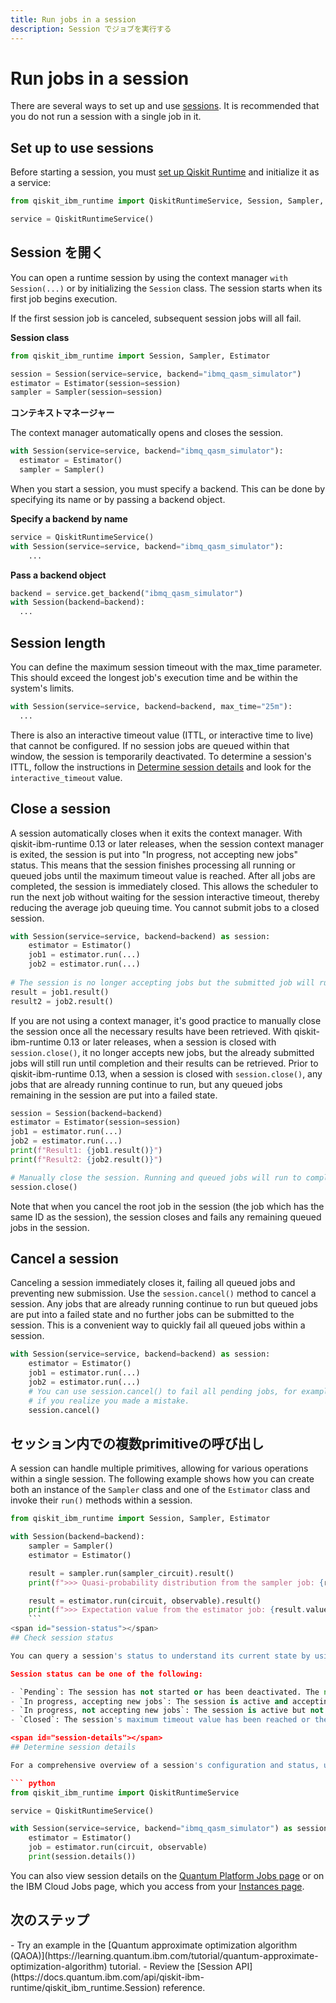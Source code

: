 ```yaml
---
title: Run jobs in a session
description: Session でジョブを実行する
---
```


# Run jobs in a session

There are several ways to set up and use [sessions](sessions).  It is recommended that you do not run a session with a single job in it.

## Set up to use sessions

Before starting a session, you must [set up Qiskit Runtime](../start/install) and initialize it as a service:

```python
from qiskit_ibm_runtime import QiskitRuntimeService, Session, Sampler, Estimator

service = QiskitRuntimeService()
```

## Session を開く

You can open a runtime session by using the context manager `with Session(...)` or by initializing the `Session`
class. The session starts when its first job begins execution. 

<Admonition type="note" title="Important">
    If the first session job is canceled, subsequent session jobs will all fail.
</Admonition>

**Session class**

```python
from qiskit_ibm_runtime import Session, Sampler, Estimator

session = Session(service=service, backend="ibmq_qasm_simulator")
estimator = Estimator(session=session)
sampler = Sampler(session=session)
```

**コンテキストマネージャー**

The context manager automatically opens and closes the session.

```python
with Session(service=service, backend="ibmq_qasm_simulator"):
  estimator = Estimator()
  sampler = Sampler()
```

When you start a session,  you must specify a backend. This can be done by specifying its name or by passing a backend object. 

**Specify a backend by name**

```python
service = QiskitRuntimeService()
with Session(service=service, backend="ibmq_qasm_simulator"):
    ...
```

**Pass a backend object** 

```python
backend = service.get_backend("ibmq_qasm_simulator")
with Session(backend=backend):
  ...
```

<span id="specify-length"></span>
## Session length

You can define the maximum session timeout with the max_time parameter. This should exceed the longest job's execution time and be within the system's limits. 

```python
with Session(service=service, backend=backend, max_time="25m"):
  ...   
```

There is also an interactive timeout value (ITTL, or interactive time to live) that cannot be configured.  If no session jobs are queued within that window, the session is temporarily deactivated. To determine a session's ITTL, follow the instructions in [Determine session details](#session-details) and look for the `interactive_timeout` value.

<span id="close"></span>
## Close a session

A session automatically closes when it exits the context manager. With qiskit-ibm-runtime 0.13 or later releases, when the session context manager is exited, the session is put into "In progress, not accepting new jobs" status. This means that the session finishes processing all running or queued jobs until the maximum timeout value is reached. After all jobs are completed, the session is immediately closed. This allows the scheduler to run the next job without waiting for the session interactive timeout, thereby reducing the average job queuing time. You cannot submit jobs to a closed session.

```python
with Session(service=service, backend=backend) as session:
    estimator = Estimator()
    job1 = estimator.run(...)
    job2 = estimator.run(...)
    
# The session is no longer accepting jobs but the submitted job will run to completion.    
result = job1.result()
result2 = job2.result()
```

If you are not using a context manager, it's good practice to manually close the session once all the necessary results have been retrieved. With qiskit-ibm-runtime 0.13 or later releases, when a session is closed with `session.close()`, it no longer accepts new jobs, but the already submitted jobs will still run until completion and their results can be retrieved. Prior to qiskit-ibm-runtime 0.13, when a session is closed with `session.close()`, any jobs that are already running continue to run, but any queued jobs remaining in the session are put into a failed state.

```python
session = Session(backend=backend)
estimator = Estimator(session=session)
job1 = estimator.run(...)
job2 = estimator.run(...)
print(f"Result1: {job1.result()}")
print(f"Result2: {job2.result()}")

# Manually close the session. Running and queued jobs will run to completion.
session.close()
```

<Admonition type="caution" title="When the root job is canceled">
Note that when you cancel the root job in the session (the job which has the same ID as the session), the session closes and fails any remaining queued jobs in the session.
</Admonition>

<span id="cancel"></span>
## Cancel a session

Canceling a session immediately closes it, failing all queued jobs and preventing new submission. Use the `session.cancel()` method to cancel a session.  Any jobs that are already running continue to run but queued jobs are put into a failed state and no further jobs can be submitted to the session. This is a convenient way to quickly fail all queued jobs within a session. 

```python
with Session(service=service, backend=backend) as session:
    estimator = Estimator()
    job1 = estimator.run(...)
    job2 = estimator.run(...)
    # You can use session.cancel() to fail all pending jobs, for example, 
    # if you realize you made a mistake.
    session.cancel()
```

## セッション内での複数primitiveの呼び出し

A session can handle multiple primitives, allowing for various operations within a single session.  The following example shows how you can create both an instance of the `Sampler` class and one of the `Estimator` class and invoke their `run()` methods within a session. 

````python
from qiskit_ibm_runtime import Session, Sampler, Estimator

with Session(backend=backend):
    sampler = Sampler()
    estimator = Estimator()

    result = sampler.run(sampler_circuit).result()
    print(f">>> Quasi-probability distribution from the sampler job: {result.quasi_dists[0]}")

    result = estimator.run(circuit, observable).result()
    print(f">>> Expectation value from the estimator job: {result.values[0]}")
    ```
<span id="session-status"></span>
## Check session status

You can query a session's status to understand its current state by using  `session.status()` or on the Jobs page for your channel.

Session status can be one of the following:

- `Pending`: The session has not started or has been deactivated. The next session job needs to wait in the queue like other jobs. 
- `In progress, accepting new jobs`: The session is active and accepting new jobs.
- `In progress, not accepting new jobs`: The session is active but not accepting new jobs. Job submission to the session is rejected, but outstanding session jobs will run to completion. The session is automatically closed once all jobs finish. 
- `Closed`: The session's maximum timeout value has been reached or the session was explicitly closed.

<span id="session-details"></span>
## Determine session details

For a comprehensive overview of a session's configuration and status, use the  `session.details() method`. 

``` python
from qiskit_ibm_runtime import QiskitRuntimeService

service = QiskitRuntimeService()

with Session(service=service, backend="ibmq_qasm_simulator") as session:
    estimator = Estimator()
    job = estimator.run(circuit, observable)
    print(session.details())
````

 You can also view session details on the [Quantum Platform Jobs page](https://quantum.ibm.com/jobs) or on the IBM Cloud Jobs page, which you access from your [Instances page](https://cloud.ibm.com/quantum/instances). 

## 次のステップ

<Admonition type="tip" title="Recommendations">
  - Try an example in the [Quantum approximate optimization algorithm (QAOA)](https://learning.quantum.ibm.com/tutorial/quantum-approximate-optimization-algorithm) tutorial. 
  - Review the [Session API](https://docs.quantum.ibm.com/api/qiskit-ibm-runtime/qiskit_ibm_runtime.Session) reference.
</Admonition>
